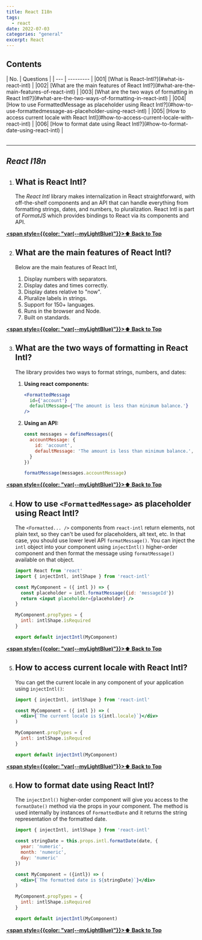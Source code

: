 ```yaml
---
title: React I18n
tags:
  - react
date: 2022-07-03
categories: "general" 
excerpt: React 
---
```


## Contents
<div className="innerContainer">
| No. | Questions |  
| --- | --------- |  
|001| [What is React-Intl?](#what-is-react-intl) |
|002| [What are the main features of React Intl?](#what-are-the-main-features-of-react-intl) |
|003| [What are the two ways of formatting in React Intl?](#what-are-the-two-ways-of-formatting-in-react-intl) |
|004| [How to use FormattedMessage as placeholder using React Intl?](#how-to-use-formattedmessage-as-placeholder-using-react-intl) |
|005| [How to access current locale with React Intl](#how-to-access-current-locale-with-react-intl) |
|006| [How to format date using React Intl?](#how-to-format-date-using-react-intl) |
</div>
<br/>
<hr/>

## *React I18n*
    
001. ## What is React Intl?

     The *React Intl* library makes internalization in React straightforward, with off-the-shelf components and an API that can handle everything from formatting strings, dates, and numbers, to pluralization. React Intl is part of *FormatJS* which provides bindings to React via its components and API.

   **[<span style={{color: "var(--myLightBlue)"}}>⬆ Back to Top</span>](#contents)**
    
002. ## What are the main features of React Intl?
     Below are the main features of React Intl,

        1. Display numbers with separators.
        2. Display dates and times correctly.
        3. Display dates relative to "now".
        4. Pluralize labels in strings.
        5. Support for 150+ languages.
        6. Runs in the browser and Node.
        7. Built on standards.

   **[<span style={{color: "var(--myLightBlue)"}}>⬆ Back to Top</span>](#contents)**
    
003. ## What are the two ways of formatting in React Intl?

     The library provides two ways to format strings, numbers, and dates:

     1. **Using react components:**

         ```jsx harmony
         <FormattedMessage
           id={'account'}
           defaultMessage={'The amount is less than minimum balance.'}
         />
         ```

     2. **Using an API:**

         ```javascript
         const messages = defineMessages({
           accountMessage: {
             id: 'account',
             defaultMessage: 'The amount is less than minimum balance.',
           }
         })

         formatMessage(messages.accountMessage)
         ```

   **[<span style={{color: "var(--myLightBlue)"}}>⬆ Back to Top</span>](#contents)**
    
004. ## How to use `<FormattedMessage>` as placeholder using React Intl?

     The `<Formatted... />` components from `react-intl` return elements, not plain text, so they can't be used for placeholders, alt text, etc. In that case, you should use lower level API `formatMessage()`. You can inject the `intl` object into your component using `injectIntl()` higher-order component and then format the message using `formatMessage()` available on that object.

     ```jsx harmony
     import React from 'react'
     import { injectIntl, intlShape } from 'react-intl'

     const MyComponent = ({ intl }) => {
       const placeholder = intl.formatMessage({id: 'messageId'})
       return <input placeholder={placeholder} />
     }

     MyComponent.propTypes = {
       intl: intlShape.isRequired
     }

     export default injectIntl(MyComponent)
     ```

   **[<span style={{color: "var(--myLightBlue)"}}>⬆ Back to Top</span>](#contents)**
    
005. ## How to access current locale with React Intl?

     You can get the current locale in any component of your application using `injectIntl()`:

     ```jsx harmony
     import { injectIntl, intlShape } from 'react-intl'

     const MyComponent = ({ intl }) => (
       <div>{`The current locale is ${intl.locale}`}</div>
     )

     MyComponent.propTypes = {
       intl: intlShape.isRequired
     }

     export default injectIntl(MyComponent)
     ```

   **[<span style={{color: "var(--myLightBlue)"}}>⬆ Back to Top</span>](#contents)**
    
006. ## How to format date using React Intl?

     The `injectIntl()` higher-order component will give you access to the `formatDate()` method via the props in your component. The method is used internally by instances of `FormattedDate` and it returns the string representation of the formatted date.

     ```jsx harmony
     import { injectIntl, intlShape } from 'react-intl'

     const stringDate = this.props.intl.formatDate(date, {
       year: 'numeric',
       month: 'numeric',
       day: 'numeric'
     })

     const MyComponent = ({intl}) => (
       <div>{`The formatted date is ${stringDate}`}</div>
     )

     MyComponent.propTypes = {
       intl: intlShape.isRequired
     }

     export default injectIntl(MyComponent)
     ```

   **[<span style={{color: "var(--myLightBlue)"}}>⬆ Back to Top</span>](#contents)**
